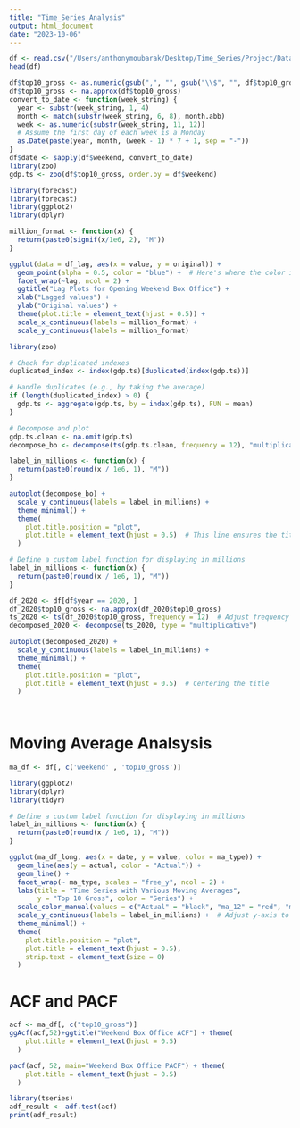 ```yaml
---
title: "Time_Series_Analysis"
output: html_document
date: "2023-10-06"
---
```


```r
df <- read.csv("/Users/anthonymoubarak/Desktop/Time_Series/Project/Data/BoxOfficeMojo/box_office_mojo_cleaned.csv")
head(df)
```

```r

df$top10_gross <- as.numeric(gsub(",", "", gsub("\\$", "", df$top10_gross)))
df$top10_gross <- na.approx(df$top10_gross)
convert_to_date <- function(week_string) {
  year <- substr(week_string, 1, 4)
  month <- match(substr(week_string, 6, 8), month.abb)
  week <- as.numeric(substr(week_string, 11, 12))
  # Assume the first day of each week is a Monday
  as.Date(paste(year, month, (week - 1) * 7 + 1, sep = "-"))
}
df$date <- sapply(df$weekend, convert_to_date)
library(zoo)
gdp.ts <- zoo(df$top10_gross, order.by = df$weekend)
```

```r
library(forecast)
library(forecast)
library(ggplot2)
library(dplyr)

million_format <- function(x) {
  return(paste0(signif(x/1e6, 2), "M"))
}

ggplot(data = df_lag, aes(x = value, y = original)) +
  geom_point(alpha = 0.5, color = "blue") +  # Here's where the color is set
  facet_wrap(~lag, ncol = 2) + 
  ggtitle("Lag Plots for Opening Weekend Box Office") + 
  xlab("Lagged values") + 
  ylab("Original values") +
  theme(plot.title = element_text(hjust = 0.5)) +
  scale_x_continuous(labels = million_format) +
  scale_y_continuous(labels = million_format)

```

```r
library(zoo)

# Check for duplicated indexes
duplicated_index <- index(gdp.ts)[duplicated(index(gdp.ts))]

# Handle duplicates (e.g., by taking the average)
if (length(duplicated_index) > 0) {
  gdp.ts <- aggregate(gdp.ts, by = index(gdp.ts), FUN = mean)
}

# Decompose and plot
gdp.ts.clean <- na.omit(gdp.ts)
decompose_bo <- decompose(ts(gdp.ts.clean, frequency = 12), "multiplicative")   

label_in_millions <- function(x) {
  return(paste0(round(x / 1e6, 1), "M"))
}

autoplot(decompose_bo) + 
  scale_y_continuous(labels = label_in_millions) +
  theme_minimal() +
  theme(
    plot.title.position = "plot",
    plot.title = element_text(hjust = 0.5)  # This line ensures the title is centered
  )

```

```r

# Define a custom label function for displaying in millions
label_in_millions <- function(x) {
  return(paste0(round(x / 1e6, 1), "M"))
}

df_2020 <- df[df$year == 2020, ]
df_2020$top10_gross <- na.approx(df_2020$top10_gross)
ts_2020 <- ts(df_2020$top10_gross, frequency = 12)  # Adjust frequency based on data granularity
decomposed_2020 <- decompose(ts_2020, type = "multiplicative")

autoplot(decomposed_2020) + 
  scale_y_continuous(labels = label_in_millions) +
  theme_minimal() +
  theme(
    plot.title.position = "plot",
    plot.title = element_text(hjust = 0.5)  # Centering the title
  )

 

```

# Moving Average Analsysis
```r
ma_df <- df[, c('weekend' , 'top10_gross')]
```

```r
library(ggplot2)
library(dplyr)
library(tidyr)

# Define a custom label function for displaying in millions
label_in_millions <- function(x) {
  return(paste0(round(x / 1e6, 1), "M"))
}

ggplot(ma_df_long, aes(x = date, y = value, color = ma_type)) + 
  geom_line(aes(y = actual, color = "Actual")) +
  geom_line() + 
  facet_wrap(~ ma_type, scales = "free_y", ncol = 2) +
  labs(title = "Time Series with Various Moving Averages",
       y = "Top 10 Gross", color = "Series") +
  scale_color_manual(values = c("Actual" = "black", "ma_12" = "red", "ma_24" = "blue", "ma_36" = "green", "ma_52" = "purple")) +
  scale_y_continuous(labels = label_in_millions) +  # Adjust y-axis to "M" format
  theme_minimal() +
  theme(
    plot.title.position = "plot",
    plot.title = element_text(hjust = 0.5),
    strip.text = element_text(size = 0)
  )


```

# ACF and PACF

```r
acf <- ma_df[, c("top10_gross")]
ggAcf(acf,52)+ggtitle("Weekend Box Office ACF") + theme(
    plot.title = element_text(hjust = 0.5)
  )
```

```r
pacf(acf, 52, main="Weekend Box Office PACF") + theme(
    plot.title = element_text(hjust = 0.5)
  )
```

```r
library(tseries)
adf_result <- adf.test(acf)
print(adf_result)
```

```r

```
